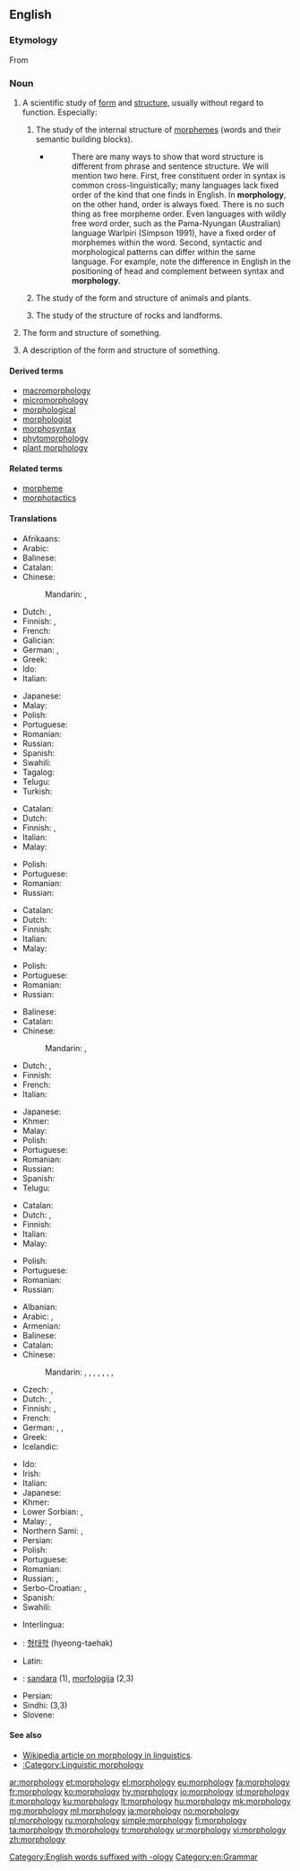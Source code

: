 ==English==

===Etymology===
From {{confix|morpho|logy|lang=en}}

===Noun===
{{wikipedia}}
{{en-noun|~|morphologies}}

# {{label|en|uncountable}} A scientific study of [[form]] and [[structure]], usually without regard to function. Especially:
## {{label|en|linguistics}} The study of the internal structure of [[morpheme]]s (words and their semantic building blocks).
##* {{quote-web
|year=2001
|author=Yehuda Falk
|title=Lexical-Functional Grammar
|site=CSLI Publications
|url=http://www.stanford.edu/group/cslipublications/cslipublications/pdf/1575863405.pdf
|accessdate=2014-02-25
}}
##*: There are many ways to show that word structure is different from phrase and sentence structure. We will mention two here. First, free constituent order in syntax is common cross-linguistically; many languages lack fixed order of the kind that one finds in English. In '''morphology''', on the other hand, order is always fixed. There is no such thing as free morpheme order. Even languages with wildly free word order, such as the Pama-Nyungan (Australian) language Warlpiri (Simpson 1991), have a fixed order of morphemes within the word. Second, syntactic and morphological patterns can differ within the same language. For example, note the difference in English in the positioning of head and complement between syntax and '''morphology'''.
## {{label|en|biology}} The study of the form and structure of animals and plants.
## {{label|en|geology}} The study of the structure of rocks and landforms.
# {{label|en|countable}} The form and structure of something.
# {{label|en|countable}} A description of the form and structure of something.

====Derived terms====
* [[macromorphology]]
* [[micromorphology]]
* [[morphological]]
* [[morphologist]]
* [[morphosyntax]]
* [[phytomorphology]]
* [[plant morphology]]

====Related terms====
* [[morpheme]]
* [[morphotactics]]

====Translations====
{{trans-top|a scientific study of form and structure}}
* Afrikaans: {{t|af|morfologie}}
* Arabic: {{t|ar|مُورْفُولُوجِيَا|f|tr=murfulūjiyā}}
* Balinese: {{t|ban|ᬭᬸᬧᬯᬶᬤ᭄ᬬ|tr=rupawidya|sc=Bali}}
* Catalan: {{t+|ca|morfologia|f}}
* Chinese:
*: Mandarin: {{t|cmn|形態學|sc=Hani}}, {{t+|cmn|形态学|tr=xíngtàixué|sc=Hani}}
* Dutch: {{t+|nl|morfologie|f}}, {{t|nl|vormleer}}
* Finnish: {{t+|fi|morfologia}}, {{t+|fi|muoto-oppi}}
* French: {{t+|fr|morphologie|f}}
* Galician: {{t+|gl|morfoloxía|f}}
* German: {{t+|de|Morphologie|f}}, {{t+|de|Formenlehre|f}}
* Greek: {{t+|el|μορφολογία|f|sc=Grek}}
* Ido: {{t+|io|morfologio}}
* Italian: {{t+|it|morfologia|f}}
{{trans-mid}}
* Japanese: {{t|ja|形態学|tr=けいたいがく, keitaigaku}}
* Malay: {{t|ms|morfologi}}
* Polish: {{t+|pl|morfologia|f}}
* Portuguese: {{t+|pt|morfologia|f}}
* Romanian: {{t+|ro|morfologie|f}}
* Russian: {{t+|ru|морфоло́гия|f}}
* Spanish: {{t+|es|morfología|f}}
* Swahili: {{t|sw|mofolojia}}
* Tagalog: {{t|tl|putang ina}}
* Telugu: {{t|te|రూపనిర్మాణశాస్త్రము}}
* Turkish: {{t+|tr|morfoloji}}
{{trans-bottom}}

{{trans-top|the form and structure of something}}
* Catalan: {{t+|ca|morfologia|f}}
* Dutch: {{t+|nl|morfologie|f}}
* Finnish: {{t+|fi|muoto}}, {{t+|fi|morfologia}}
* Italian: {{t+|it|morfologia|f}}
* Malay: {{t|ms|morfologi}}
{{trans-mid}}
* Polish: {{t+|pl|morfologia|f}}
* Portuguese: {{t+|pt|morfologia|f}}
* Romanian: {{t+|ro|morfologie|f}}
* Russian: {{t+|ru|морфоло́гия|f}}
{{trans-bottom}}

{{trans-top|a description of the form and structure of something}}
* Catalan: {{t+|ca|morfologia|f}}
* Dutch: {{t+|nl|morfologie|f}}
* Finnish: {{t+|fi|morfologia}}
* Italian: {{t+|it|morfologia}}
* Malay: {{t|ms|morfologi}}
{{trans-mid}}
* Polish: {{t+|pl|morfologia|f}}
* Portuguese: {{t+|pt|morfologia|f}}
* Romanian: {{t+|ro|morfologie|f}}
* Russian: {{t+|ru|морфоло́гия|f}}
{{trans-bottom}}

{{trans-top|biological study of the form and structure}}
* Balinese: {{t|ban|ᬭᬸᬧᬯᬶᬤ᭄ᬬ|tr=rupawidya|sc=Bali}}
* Catalan: {{t+|ca|morfologia|f}}
* Chinese:
*: Mandarin: {{t|cmn|形態學|sc=Hani}}, {{t+|cmn|形态学|tr=xíngtàixué|sc=Hani}}
* Dutch: {{t+|nl|morfologie|f}}, {{t|nl|vormleer}}
* Finnish: {{t+|fi|morfologia}}
* French: {{t+|fr|morphologie}}
* Italian: {{t+|it|morfologia|f}}
{{trans-mid}}
* Japanese: {{t|ja|形態学|tr=けいたいがく, keitaigaku}}
* Khmer: {{t|km|សណ្ឋានវិទ្យា|sc=Khmr|tr=sɑntʰaan vityie}}
* Malay: {{t|ms|morfologi}}
* Polish: {{t+|pl|morfologia|f}}
* Portuguese: {{t+|pt|morfologia|f}}
* Romanian: {{t+|ro|morfologie|f}}
* Russian: {{t+|ru|морфоло́гия|f}}
* Spanish: {{t+|es|morfología}}
* Telugu: {{t|te|స్వరూపశాస్త్రము}}
{{trans-bottom}}

{{trans-top|geological study of the form and structure}}
* Catalan: {{t+|ca|morfologia|f}}
* Dutch: {{t+|nl|morfologie|f}}, {{t|nl|vormleer}}
* Finnish: {{t+|fi|morfologia}}
* Italian: {{t+|it|morfologia}}
* Malay: {{t|ms|morfologi}}
{{trans-mid}}
* Polish: {{t+|pl|morfologia|f}}
* Portuguese: {{t+|pt|morfologia|f}}
* Romanian: {{t+|ro|morfologie|f}}
* Russian: {{t+|ru|морфоло́гия|f}}
{{trans-bottom}}

{{trans-top|linguistic study of the form and structure}}
* Albanian: {{t+|sq|morfologji|f}}
* Arabic: {{t+|ar|صَرْف|m}}, {{t|ar|مُورْفُولُوجِيَا|f|tr=murfulūjiyā}}
* Armenian: {{t|hy|ձեւաբանություն}}
* Balinese: {{t|ban|ᬭᬸᬧᬯᬶᬤ᭄ᬬ|tr=rupawidya|sc=Bali}}
* Catalan: {{t+|ca|morfologia|f}}
* Chinese:
*: Mandarin: {{t|cmn|形態學|sc=Hani}}, {{t+|cmn|形态学|tr=xíngtàixué|sc=Hani}}, {{t+|cmn|構詞學|sc=Hani}}, {{t|cmn|构词学|tr=gòucíxué|sc=Hani}}, {{t|cmn|詞型變化|sc=Hani}}, {{t|cmn|词型变化|tr=cíxíngbiànhuà|sc=Hani}}, {{t|cmn|語形學|sc=Hani}}, {{t|cmn|语形学|tr=yǔxíngxué|sc=Hani}}
* Czech: {{t|cs|morfologie|f}}, {{t|cs|tvarosloví|n}}
* Dutch: {{t+|nl|morfologie|f}}, {{t|nl|vormleer}}
* Finnish: {{t+|fi|morfologia}}, {{t+|fi|muoto-oppi}}
* French: {{t+|fr|morphologie|f}}
* German: {{t+|de|Morphologie|f}}, {{t+|de|Wortbildung|f}}, {{t+|de|Formenlehre|f}}
* Greek: {{t+|el|μορφολογία|f|sc=Grek}}
* Icelandic: {{t|is|orðhlutafræði|f}}
{{trans-mid}}
* Ido: {{t+|io|morfologio}}
* Irish: {{t|ga|moirfeolaíocht|f}}
* Italian: {{t+|it|morfologia|f}}
* Japanese: {{t|ja|形態論|tr=けいたいろん, keitairon}}
* Khmer: {{t|km|រូបសព្ទ|sc=Khmr|tr=ruup sap}}
* Lower Sorbian: {{t|dsb|słowoskład|m}}, {{t|dsb|morfologija|f}}
* Malay: {{t|ms|nahu bentuk}}, {{t|ms|morfologi}}
* Northern Sami: {{t|se|morfologiija}}, {{t|se|hápmeoahppa}}
* Persian: {{t+|fa|صرف}}
* Polish: {{t+|pl|morfologia|f}}
* Portuguese: {{t+|pt|morfologia|f}}
* Romanian: {{t+|ro|morfologie|f}}
* Russian: {{t+|ru|морфоло́гия|f}}, {{t+|ru|словообразова́ние|n}}
* Serbo-Croatian: {{t+|sh|oblikoslovlje|n}}, {{t+|sh|morfologija|f}}
* Spanish: {{t+|es|morfología|f}}
* Swahili: {{t|sw|mofolojia}}
{{trans-bottom}}

{{checktrans-top}}
* Interlingua: {{t-check|ia|morphologia}}
* {{ttbc|ko}}: [[형태학]] (hyeong-taehak)
* Latin: {{t-check|la|morphologia}}
* {{ttbc|lt}}: [[sandara]] {{g|f}} (1), [[morfologija]] {{g|f}} (2,3)
{{trans-mid}}
* Persian: {{t-check|fa|واژهشناسی|tr=vazhe-shenasi}}
* Sindhi: {{t+check|sd|صرفيات|tr=Sarfiaat|f}} (3,3)
* Slovene: {{t-check|sl|oblikoslovje}}
{{trans-bottom}}

====See also====
* [[w:morphology (linguistics)|Wikipedia article on morphology in linguistics]].
* [[:Category:Linguistic morphology]]

[[Category:English words suffixed with -ology]]
[[Category:en:Grammar]]

[[ar:morphology]]
[[et:morphology]]
[[el:morphology]]
[[eu:morphology]]
[[fa:morphology]]
[[fr:morphology]]
[[ko:morphology]]
[[hy:morphology]]
[[io:morphology]]
[[id:morphology]]
[[it:morphology]]
[[ku:morphology]]
[[lt:morphology]]
[[hu:morphology]]
[[mk:morphology]]
[[mg:morphology]]
[[ml:morphology]]
[[ja:morphology]]
[[no:morphology]]
[[pl:morphology]]
[[ru:morphology]]
[[simple:morphology]]
[[fi:morphology]]
[[ta:morphology]]
[[th:morphology]]
[[tr:morphology]]
[[ur:morphology]]
[[vi:morphology]]
[[zh:morphology]]
